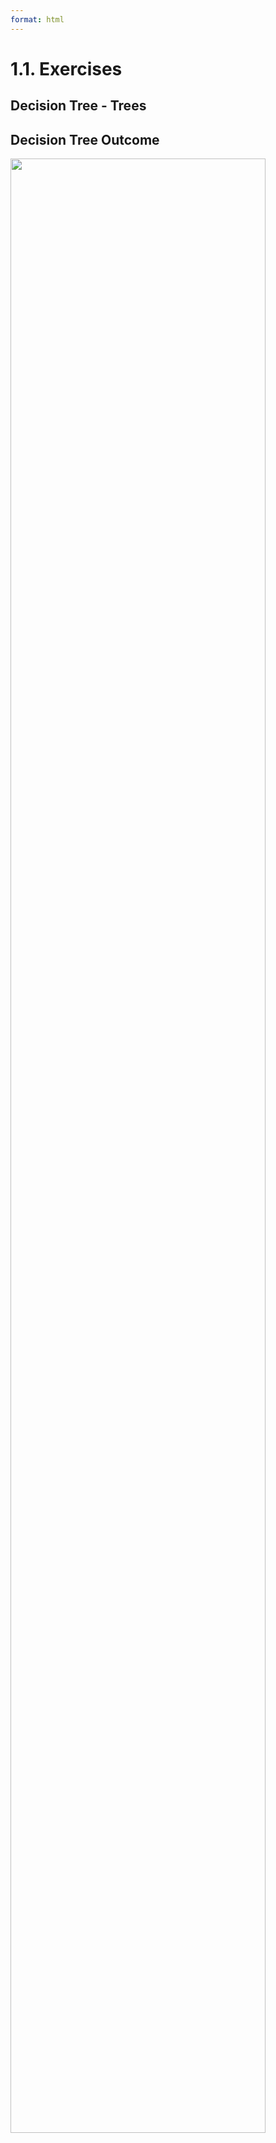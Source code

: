 ```yaml
---
format: html
---
```


<script src='../../src/quiz.js'></script>  

# 1.1. Exercises

## Decision Tree - Trees

<div id='mcq1'></div> 
<script>
    generateQuiz(
        'mcq1', 
        'Question 1', 
        'What is the top node in a decision tree called?', 
        { 
        'truck': 'Not quite.',
        'branch': 'This appears further down the tree.',
        'root': '',
        'blossom': 'That’s a pretty name, but that’s not what the top of the tree is called.'
        },
        'root',
    );
</script>

<div id='mcq2'></div> 
<script>
    generateQuiz(
        'mcq2', 
        'Question 2', 
        'What are the nodes in a decision tree?', 
        { 
        'An if/else statement': '',
        'An if/elif/else statment': 'It is a Boolean decision, so only 2 outcomes are possible.',
        'A for loop': 'There is no loop involved here.',
        'A function': 'Not in this context.'
        },
        'An if/else statement',
    );
</script>

## Decision Tree Outcome

![](../../static/module2/Q3.png){fig-align="center" width="90%" fig-alt="404 image"}

<div id='mcq3'></div> 
<script>
    generateQuiz(
        'mcq3', 
        'Question 1', 
        'What is the depth of this decision tree?', 
        { 
        '1': 'A depth of 1 would simply be the stump.',
        '2': 'Perhaps think a bit *deeper* (hint hint).',
        '3': '',
        '4': 'Not quite so deep.'
        },
        '3',
    );
</script>
